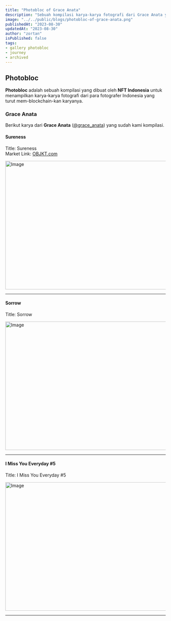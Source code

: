 ```yaml
---
title: "Photobloc of Grace Anata"
description: "Sebuah kompilasi karya-karya fotografi dari Grace Anata yang dibuat oleh NFT Indonesia."
image: "../../public/blogs/photobloc-of-grace-anata.png"
publishedAt: "2023-08-30"
updatedAt: "2023-08-30"
author: "zortan"
isPublished: false
tags:
- gallery photobloc
- journey
- archived
---
```


## Photobloc

**Photobloc** adalah sebuah kompilasi yang dibuat oleh **NFT Indonesia** untuk menampilkan karya-karya fotografi dari para fotografer Indonesia yang turut mem-blockchain-kan karyanya.

### Grace Anata

Berikut karya dari **Grace Anata** ([@grace_anata](https://x.com/grace_anata)) yang sudah kami kompilasi.

#### Sureness

Title: Sureness  
Market Link: [OBJKT.com](https://objkt.com/tokens/KT1MWLvAPmMN9jirrXfhCJcZx26XQqjKMVk3/33)

<Image
  src="https://ipfs.io/ipfs/Qmcch8uCpzM3DTExbNcT8FaWWxmMCuxL8auY3Yytwf2UG4/photobloc-of-grace-anata-0.jpeg"
  width="718"
  height="404"
  alt="Image"
  sizes="100vw"
/>

---

#### Sorrow

Title: Sorrow  

<Image
  src="https://ipfs.io/ipfs/Qmcch8uCpzM3DTExbNcT8FaWWxmMCuxL8auY3Yytwf2UG4/photobloc-of-grace-anata-1.png"
  width="718"
  height="404"
  alt="Image"
  sizes="100vw"
/>

---

#### I Miss You Everyday #5

Title: I Miss You Everyday #5  

<Image
  src="https://ipfs.io/ipfs/Qmcch8uCpzM3DTExbNcT8FaWWxmMCuxL8auY3Yytwf2UG4/photobloc-of-grace-anata-2.png"
  width="718"
  height="404"
  alt="Image"
  sizes="100vw"
/>

---